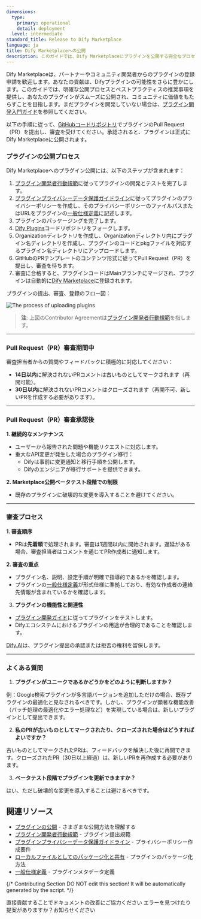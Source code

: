 ```yaml
---
dimensions:
  type:
    primary: operational
    detail: deployment
  level: intermediate
standard_title: Release to Dify Marketplace
language: ja
title: Dify Marketplaceへの公開
description: このガイドでは、Dify Marketplaceにプラグインを公開する完全なプロセスを詳細に説明します。PRの提出、審査プロセス、公開後のメンテナンスなど、主要なステップと注意事項を含みます。
---
```


Dify Marketplaceは、パートナーやコミュニティ開発者からのプラグインの登録申請を歓迎します。あなたの貢献は、Difyプラグインの可能性をさらに豊かにします。このガイドでは、明確な公開プロセスとベストプラクティスの推奨事項を提供し、あなたのプラグインがスムーズに公開され、コミュニティに価値をもたらすことを目指します。まだプラグインを開発していない場合は、[プラグイン開発入門ガイド](/plugin-dev-ja/0211-getting-started-dify-tool)を参照してください。

以下の手順に従って、[GitHubコードリポジトリ](https://github.com/langgenius/dify-plugins)でプラグインのPull Request（PR）を提出し、審査を受けてください。承認されると、プラグインは正式にDify Marketplaceに公開されます。

### プラグインの公開プロセス

Dify Marketplaceへのプラグイン公開には、以下のステップが含まれます：

1. [プラグイン開発者行動規範](/plugin-dev-ja/0312-contributor-covenant-code-of-conduct)に従ってプラグインの開発とテストを完了します。
2. [プラグインプライバシーデータ保護ガイドライン](/plugin-dev-ja/0312-privacy-protection-guidelines)に従ってプラグインのプライバシーポリシーを作成し、そのプライバシーポリシーのファイルパスまたはURLをプラグインの[一般仕様定義](/plugin-dev-ja/0411-general-specifications)に記述します。
3. プラグインのパッケージングを完了します。
4. [Dify Plugins](https://github.com/langgenius/dify-plugins)コードリポジトリをフォークします。
5. Organizationディレクトリを作成し、Organizationディレクトリ内にプラグイン名ディレクトリを作成し、プラグインのコードとpkgファイルを対応するプラグイン名ディレクトリにアップロードします。
6. GitHubのPRテンプレートのコンテンツ形式に従ってPull Request（PR）を提出し、審査を待ちます。
7. 審査に合格すると、プラグインコードはMainブランチにマージされ、プラグインは自動的に[Dify Marketplace](https://marketplace.dify.ai/)に登録されます。

プラグインの提出、審査、登録のフロー図：

![The process of uploading plugins](https://assets-docs.dify.ai/2025/01/05df333acfaf662e99316432db23ba9f.png)

> **注**: 上図のContributor Agreementは[プラグイン開発者行動規範](/plugin-dev-ja/0312-contributor-covenant-code-of-conduct)を指します。

***

### Pull Request（PR）審査期間中

審査担当者からの質問やフィードバックに積極的に対応してください：

* **14日以内**に解決されないPRコメントは古いものとしてマークされます（再開可能）。
* **30日以内**に解決されないPRコメントはクローズされます（再開不可、新しいPRを作成する必要があります）。

***

### **Pull Request（PR）審査承認後**

**1. 継続的なメンテナンス**

* ユーザーから報告された問題や機能リクエストに対応します。
* 重大なAPI変更が発生した場合のプラグイン移行：
  * Difyは事前に変更通知と移行手順を公開します。
  * Difyのエンジニアが移行サポートを提供できます。

**2. Marketplace公開ベータテスト段階での制限**

* 既存のプラグインに破壊的な変更を導入することを避けてください。

***

### 審査プロセス

**1. 審査順序**

* PRは**先着順**で処理されます。審査は1週間以内に開始されます。遅延がある場合、審査担当者はコメントを通じてPR作成者に通知します。

**2. 審査の重点**

* プラグイン名、説明、設定手順が明確で指導的であるかを確認します。
* プラグインの[一般仕様定義](/plugin-dev-ja/0411-general-specifications)が形式仕様に準拠しており、有効な作成者の連絡先情報が含まれているかを確認します。

3. **プラグインの機能性と関連性**

* [プラグイン開発ガイド](/plugin-dev-ja/0111-getting-started-dify-plugin)に従ってプラグインをテストします。
* Difyエコシステムにおけるプラグインの用途が合理的であることを確認します。

[Dify.AI](https://dify.ai/)は、プラグイン提出の承認または拒否の権利を留保します。

***

### よくある質問

1. **プラグインがユニークであるかどうかをどのように判断しますか？**

例：Google検索プラグインが多言語バージョンを追加しただけの場合、既存プラグインの最適化と見なされるべきです。しかし、プラグインが顕著な機能改善（バッチ処理の最適化やエラー処理など）を実現している場合は、新しいプラグインとして提出できます。

2. **私のPRが古いものとしてマークされたり、クローズされた場合はどうすればよいですか？**

古いものとしてマークされたPRは、フィードバックを解決した後に再開できます。クローズされたPR（30日以上経過）は、新しいPRを再作成する必要があります。

3. **ベータテスト段階でプラグインを更新できますか？**

はい、ただし破壊的な変更を導入することは避けるべきです。

## 関連リソース

- [プラグインの公開](/plugin-dev-ja/0321-release-overview) - さまざまな公開方法を理解する
- [プラグイン開発者行動規範](/plugin-dev-ja/0312-contributor-covenant-code-of-conduct) - プラグイン提出規範
- [プラグインプライバシーデータ保護ガイドライン](/plugin-dev-ja/0312-privacy-protection-guidelines) - プライバシーポリシー作成要件
- [ローカルファイルとしてのパッケージ化と共有](/plugin-dev-ja/0322-release-by-file) - プラグインのパッケージ化方法
- [一般仕様定義](/plugin-dev-ja/0411-general-specifications) - プラグインメタデータ定義

{/*
Contributing Section
DO NOT edit this section!
It will be automatically generated by the script.
*/}

<CardGroup cols="2">
    <Card
        title="このページを編集する"
        icon="pen-to-square"
        href="https://github.com/langgenius/dify-docs/edit/main/plugin-dev-ja/0322-release-to-dify-marketplace.mdx"
    >
        直接貢献することでドキュメントの改善にご協力ください
    </Card>
    <Card
        title="問題を報告する"
        icon="github"
        href="https://github.com/langgenius/dify-docs/issues/new?title=ドキュメントの問題%3A%20release-to-dify-marketpl&body=%23%23%20問題の説明%0A%3C%21--%20発見した問題について簡単に説明してください%20--%3E%0A%0A%23%23%20ページリンク%0Ahttps%3A%2F%2Fgithub.com%2Flanggenius%2Fdify-docs%2Fblob%2Fmain%2Fplugin-dev-ja%2F0322-release-to-dify-marketplace.mdx%0A%0A%23%23%20提案される変更%0A%3C%21--%20特定の変更案がある場合は、ここで説明してください%20--%3E%0A%0A%3C%21--%20ドキュメントの品質向上にご協力いただきありがとうございます！%20--%3E"
    >
        エラーを見つけたり提案がありますか？お知らせください
    </Card>
</CardGroup>
